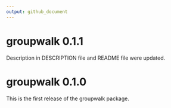 ```yaml
---
output: github_document
---
```


<!-- NEWS.md is generated from NEWS.Rmd. Please edit that file -->

# groupwalk 0.1.1

Description in DESCRIPTION file and README file were updated.

# groupwalk 0.1.0

This is the first release of the groupwalk package.
